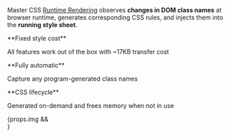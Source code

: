 
Master CSS [Runtime Rendering](/docs/rendering-modes/runtime-rendering) observes **changes in DOM class names** at browser runtime, generates corresponding CSS rules, and injects them into the **running style sheet**.
<div className="flex flex:wrap@<sm gap:12x my:14x">
    <Features className={clsx(props.img ? 'w:35%@sm' : 'grid-cols:3@sm')}>
        <Feature>
            <IconWorldDownload className="app-icon-primary" />
            <div>
                **Fixed style cost**
                <p className='text:16'>All features work out of the box with ~17KB transfer cost</p>
            </div>
        </Feature>
        <Feature>
            <IconAdjustments className="app-icon-primary" />
            <div>
                **Fully automatic**
                <p className='text:16'>Capture any program-generated class names</p>
            </div>
        </Feature>
        <Feature>
            <IconRecycle className="app-icon-primary" />
            <div>
                **CSS lifecycle**
                <p className='text:16'>Generated on-demand and frees memory when not in use</p>
            </div>
        </Feature>
    </Features>
    {props.img && <div className="flex:1|1|65%@sm">
        <ImageCallToPreview {...props.img} />
    </div>}
</div>